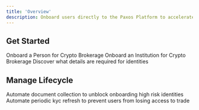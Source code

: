 ```yaml
---
title: 'Overview'
description: Onboard users directly to the Paxos Platform to accelerate speed to market and outsource your compliance needs.
---
```



## Get Started

<CardGroup cols={2}>
    <Card title="Quickstart Persons" href="/identity/person-crypto-brokerage">
        Onboard a Person for Crypto Brokerage
    </Card>
    <Card title="Quickstart Institution" href="/identity/institution-crypto-brokerage">
        Onboard an Institution for Crypto Brokerage
    </Card>
    <Card title="Required Details" href="/identity/required-details">
        Discover what details are required for identities
    </Card>
</CardGroup>

## Manage Lifecycle

<CardGroup cols={2}>
    <Card title="Automate Enhanced Due Diligence" href="/identity/kyc-refresh">
        Automate document collection to unblock onboarding high risk identities
    </Card>
    <Card title="Automate Periodic KYC Refresh" href="/identity/kyc-refresh">
        Automate periodic kyc refresh to prevent users from losing access to trade
    </Card>
</CardGroup>

[webhooks]: /webhooks/index.mdx
[reference]: /api-reference/events
[edd]: /identity/edd.mdx
[kycrefresh]: /identity/kyc-refresh.mdx
[events]: /api-reference/events
